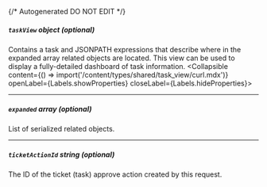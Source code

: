 {/* Autogenerated DO NOT EDIT  */}

##### `taskView` _object (optional)_
Contains a task and JSONPATH expressions that describe where in the expanded array related objects are located. This view can be used to display a fully\-detailed dashboard of task information.
<Collapsible content={() => import('/content/types/shared/task_view/curl.mdx')} openLabel={Labels.showProperties} closeLabel={Labels.hideProperties}>
</Collapsible>

---
##### `expanded` _array (optional)_
List of serialized related objects.

---
##### `ticketActionId` _string (optional)_
The ID of the ticket (task) approve action created by this request.


